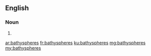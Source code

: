 {{also|bathysphères}}
==English==

===Noun===
{{head|en|noun plural form}}

# {{plural of|bathysphere|lang=en}}

[[ar:bathyspheres]]
[[fr:bathyspheres]]
[[ku:bathyspheres]]
[[mg:bathyspheres]]
[[my:bathyspheres]]